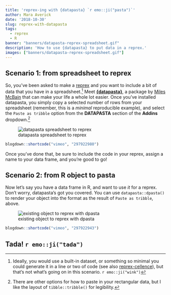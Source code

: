```yaml
---
title: 'reprex-ing with {datapasta} `r emo::ji("pasta")`'
author: Mara Averick
date: '2018-10-30'
slug: reprex-with-datapasta
tags:
  - reprex
  - R
banner: "banners/datapasta-reprex-spreadsheet.gif"
description: 'How to use {datapasta} to put data in a reprex.'
images: ["banners/datapasta-reprex-spreadsheet.gif"]
---
```


## Scenario 1: from spreadsheet to reprex

So, you've been asked to make a [reprex](https://reprex.tidyverse.org/) and you want to include a bit of data that you have in a spreadsheet.[^1] Meet [**{datapasta}**](https://github.com/MilesMcBain/datapasta), a package by [Miles McBain](https://milesmcbain.xyz/) that can make your life a whole lot easier. Once you've installed datapasta, you simply copy a selected number of rows from your spreadsheet (remember, this is a _minimal_ reproducible example), and select the `Paste as tribble` option from the **DATAPASTA** section of the **Addins** dropdown.[^2] 

![datapasta spreadsheet to reprex](https://i.imgur.com/kRwYL5F.gif)

```r
blogdown::shortcode("vimeo", "297922980")
```

Once you've done that, be sure to include the code in your reprex, assign a name to your data frame, and you're good to go!

## Scenario 2: from R object to pasta

Now let's say you have a data frame in R, and want to use _it_ for a reprex. Don't worry, datapasta's got you covered. You can use `datapasta::dpasta()` to render your object into the format as the result of `Paste as tribble`, above.

![existing object to reprex with dpasta](https://i.imgur.com/xPOpYDM.gif)

```r
blogdown::shortcode("vimeo", "297922943")
```


## Tada! `r emo::ji("tada")`


[^1]: Ideally, you would use a built-in dataset, or something so minimal you could generate it in a line or two of code (see also [reprex-cellence](https://maraaverick.rbind.io/2018/06/reprexcellence/)), but that's not what's going on in this scenario. `r emo::ji("wink")`  
[^2]: There are other options for how to paste in your rectangular data, but I like the layout of `tibble::tribble()` for legibility.  
